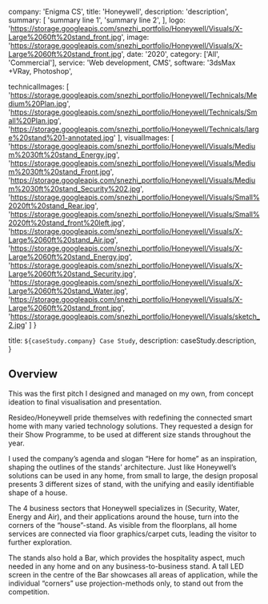   company: 'Enigma CS',
  title: 'Honeywell',
  description:
    'description',
  summary: [
    'summary line 1',
    'summary line 2',
  ],
  logo: 'https://storage.googleapis.com/snezhi_portfolio/Honeywell/Visuals/X-Large%2060ft%20stand_front.jpg',
  image: 'https://storage.googleapis.com/snezhi_portfolio/Honeywell/Visuals/X-Large%2060ft%20stand_front.jpg',
  date: '2020',
  category: ['All', 'Commercial'],
  service: 'Web development, CMS',
  software: '3dsMax +VRay, Photoshop',

  technicalImages: [
    'https://storage.googleapis.com/snezhi_portfolio/Honeywell/Technicals/Medium%20Plan.jpg',
    'https://storage.googleapis.com/snezhi_portfolio/Honeywell/Technicals/Small%20Plan.jpg',
    'https://storage.googleapis.com/snezhi_portfolio/Honeywell/Technicals/large%20stand%201-annotated.jpg'
  ],
  visualImages: [
    'https://storage.googleapis.com/snezhi_portfolio/Honeywell/Visuals/Medium%2030ft%20stand_Energy.jpg',
    'https://storage.googleapis.com/snezhi_portfolio/Honeywell/Visuals/Medium%2030ft%20stand_Front.jpg',
    'https://storage.googleapis.com/snezhi_portfolio/Honeywell/Visuals/Medium%2030ft%20stand_Security%202.jpg',
    'https://storage.googleapis.com/snezhi_portfolio/Honeywell/Visuals/Small%2020ft%20stand_Rear.jpg',
    'https://storage.googleapis.com/snezhi_portfolio/Honeywell/Visuals/Small%2020ft%20stand_front%20left.jpg',
    'https://storage.googleapis.com/snezhi_portfolio/Honeywell/Visuals/X-Large%2060ft%20stand_Air.jpg',
    'https://storage.googleapis.com/snezhi_portfolio/Honeywell/Visuals/X-Large%2060ft%20stand_Energy.jpg',
    'https://storage.googleapis.com/snezhi_portfolio/Honeywell/Visuals/X-Large%2060ft%20stand_Security.jpg',
    'https://storage.googleapis.com/snezhi_portfolio/Honeywell/Visuals/X-Large%2060ft%20stand_Water.jpg',
    'https://storage.googleapis.com/snezhi_portfolio/Honeywell/Visuals/X-Large%2060ft%20stand_front.jpg',
    'https://storage.googleapis.com/snezhi_portfolio/Honeywell/Visuals/sketch_2.jpg'
  ]
}

  title: `${caseStudy.company} Case Study`,
  description: caseStudy.description,
}

## Overview

This was the first pitch I designed and managed on my own, from concept ideation to final visualisation and presentation. 

Resideo/Honeywell pride themselves with redefining the connected smart home with many varied technology solutions. They requested a design for their Show Programme, to be used at different size stands throughout the year.

I used the company’s agenda and slogan “Here for home” as an inspiration, shaping the outlines of the stands’ architecture. Just like Honeywell’s solutions can be used in any home, from small to large, the design proposal presents 3 different sizes of stand, with the unifying and easily identifiable shape of a house.

The 4 business sectors that Honeywell specializes in (Security, Water, Energy and Air), and their applications around the house, turn into the corners of the “house”-stand. As visible from the floorplans, all home services are connected via floor graphics/carpet cuts, leading the visitor to further exploration.

The stands also hold a Bar, which provides the hospitality aspect, much needed in any home and on any business-to-business stand. A tall LED screen in the centre of the Bar showcases all areas of application, while the individual “corners” use projection-methods only, to stand out from the competition. 

